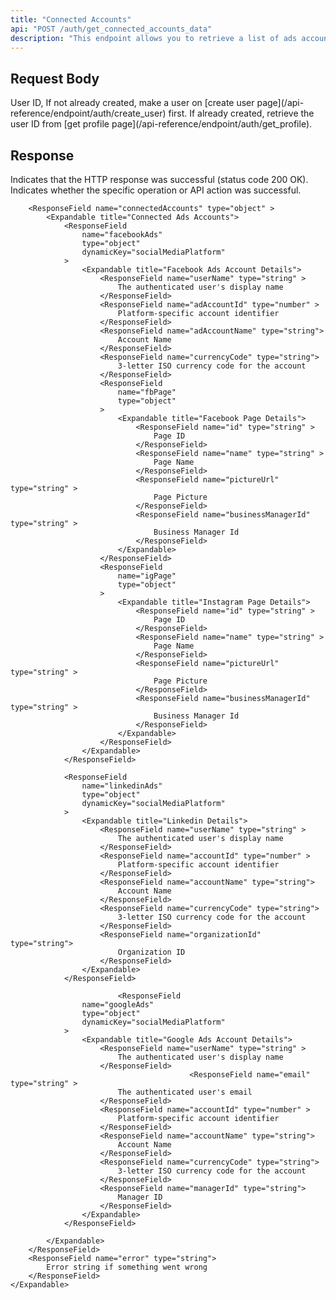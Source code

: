 ```yaml
---
title: "Connected Accounts"
api: "POST /auth/get_connected_accounts_data"
description: "This endpoint allows you to retrieve a list of ads accounts (e.g., Facebook, Instagram, etc.) that are connected to a user's profile on our platform. By specifying the user's unique ID, you can access information about the ads accounts they have linked, enabling you to manage or interact with these accounts for further operations, such as advertising or analytics."
---
```


## Request Body

<ParamField body="userId" type="string" required>
	User ID, If not already created, make a user on [create user
	page](/api-reference/endpoint/auth/create_user) first. If already created,
	retrieve the user ID from [get profile
	page](/api-reference/endpoint/auth/get_profile).
</ParamField>

## Response

<ResponseField name="success" type="boolean">
	Indicates that the HTTP response was successful (status code 200 OK).
</ResponseField>

<ResponseField name="results" type="object" >
	<Expandable title="Results Object">
		<ResponseField name="success" type="boolean" >
			Indicates whether the specific operation or API action was successful.
		</ResponseField>

    	<ResponseField name="connectedAccounts" type="object" >
    		<Expandable title="Connected Ads Accounts">
    			<ResponseField
    				name="facebookAds"
    				type="object"
    				dynamicKey="socialMediaPlatform"
    			>
    				<Expandable title="Facebook Ads Account Details">
    					<ResponseField name="userName" type="string" >
    						The authenticated user's display name
    					</ResponseField>
    					<ResponseField name="adAccountId" type="number" >
    						Platform-specific account identifier
    					</ResponseField>
    					<ResponseField name="adAccountName" type="string">
    						Account Name
    					</ResponseField>
    					<ResponseField name="currencyCode" type="string">
    						3-letter ISO currency code for the account
    					</ResponseField>
    					<ResponseField
    						name="fbPage"
    						type="object"
    					>
    						<Expandable title="Facebook Page Details">
    							<ResponseField name="id" type="string" >
    								Page ID
    							</ResponseField>
    							<ResponseField name="name" type="string" >
    								Page Name
    							</ResponseField>
    							<ResponseField name="pictureUrl" type="string" >
    								Page Picture
    							</ResponseField>
    							<ResponseField name="businessManagerId" type="string" >
    								Business Manager Id
    							</ResponseField>
    						</Expandable>
    					</ResponseField>
    					<ResponseField
    						name="igPage"
    						type="object"
    					>
    						<Expandable title="Instagram Page Details">
    							<ResponseField name="id" type="string" >
    								Page ID
    							</ResponseField>
    							<ResponseField name="name" type="string" >
    								Page Name
    							</ResponseField>
    							<ResponseField name="pictureUrl" type="string" >
    								Page Picture
    							</ResponseField>
    							<ResponseField name="businessManagerId" type="string" >
    								Business Manager Id
    							</ResponseField>
    						</Expandable>
    					</ResponseField>
    				</Expandable>
    			</ResponseField>

    			<ResponseField
    				name="linkedinAds"
    				type="object"
    				dynamicKey="socialMediaPlatform"
    			>
    				<Expandable title="Linkedin Details">
    					<ResponseField name="userName" type="string" >
    						The authenticated user's display name
    					</ResponseField>
    					<ResponseField name="accountId" type="number" >
    						Platform-specific account identifier
    					</ResponseField>
    					<ResponseField name="accountName" type="string">
    						Account Name
    					</ResponseField>
    					<ResponseField name="currencyCode" type="string">
    						3-letter ISO currency code for the account
    					</ResponseField>
    					<ResponseField name="organizationId" type="string">
    						Organization ID
    					</ResponseField>
    				</Expandable>
    			</ResponseField>

							<ResponseField
    				name="googleAds"
    				type="object"
    				dynamicKey="socialMediaPlatform"
    			>
    				<Expandable title="Google Ads Account Details">
    					<ResponseField name="userName" type="string" >
    						The authenticated user's display name
    					</ResponseField>
											<ResponseField name="email" type="string" >
    						The authenticated user's email
    					</ResponseField>
    					<ResponseField name="accountId" type="number" >
    						Platform-specific account identifier
    					</ResponseField>
    					<ResponseField name="accountName" type="string">
    						Account Name
    					</ResponseField>
    					<ResponseField name="currencyCode" type="string">
    						3-letter ISO currency code for the account
    					</ResponseField>
    					<ResponseField name="managerId" type="string">
    						Manager ID
    					</ResponseField>
    				</Expandable>
    			</ResponseField>

    		</Expandable>
    	</ResponseField>
    	<ResponseField name="error" type="string">
    		Error string if something went wrong
    	</ResponseField>
    </Expandable>

</ResponseField>
